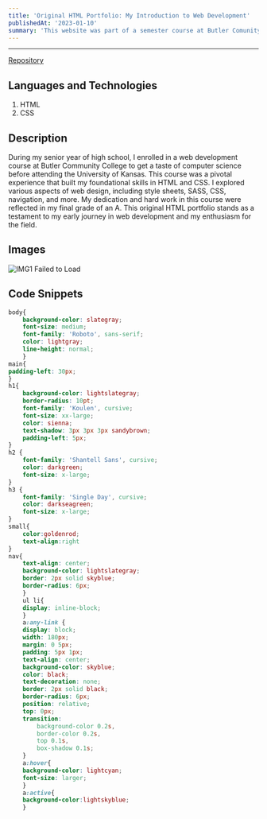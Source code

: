 ```yaml
---
title: 'Original HTML Portfolio: My Introduction to Web Development'
publishedAt: '2023-01-10'
summary: 'This website was part of a semester course at Butler Comunity College, designed to build foundational skills in HTML and CSS'
---
```

[Repository]:https://github.com/TheOfficialBarn/html-portfolio
---

[Repository]

## Languages and Technologies

1. HTML
2. CSS

## Description

During my senior year of high school, I enrolled in a web development course at Butler Community College to get a taste of computer science before attending the University of Kansas.
This course was a pivotal experience that built my foundational skills in HTML and CSS.
I explored various aspects of web design, including style sheets, SASS, CSS, navigation, and more.
My dedication and hard work in this course were reflected in my final grade of an A.
This original HTML portfolio stands as a testament to my early journey in web development and my enthusiasm for the field.

## Images

![IMG1 Failed to Load](/HTML1.png "HTML1")

## Code Snippets

```CSS
body{
    background-color: slategray;
    font-size: medium;
    font-family: 'Roboto', sans-serif;
    color: lightgray;
    line-height: normal;
    }
main{
padding-left: 30px;
}
h1{
    background-color: lightslategray;
    border-radius: 10pt;
    font-family: 'Koulen', cursive;
    font-size: xx-large;
    color: sienna;
    text-shadow: 3px 3px 3px sandybrown;
    padding-left: 5px;
}
h2 {
    font-family: 'Shantell Sans', cursive;
    color: darkgreen;
    font-size: x-large;
}
h3 {
    font-family: 'Single Day', cursive;
    color: darkseagreen;
    font-size: x-large;
}
small{
    color:goldenrod;
    text-align:right
}
nav{
    text-align: center;
    background-color: lightslategray;
    border: 2px solid skyblue;
    border-radius: 6px;
    }
    ul li{
    display: inline-block;
    }
    a:any-link {
    display: block;
    width: 180px;
    margin: 0 5px;
    padding: 5px 1px;
    text-align: center;
    background-color: skyblue;
    color: black;
    text-decoration: none;
    border: 2px solid black;
    border-radius: 6px;
    position: relative;
    top: 0px;
    transition:  
        background-color 0.2s,
        border-color 0.2s, 
        top 0.1s, 
        box-shadow 0.1s; 
    }
    a:hover{
    background-color: lightcyan;
    font-size: larger;
    }
    a:active{
    background-color:lightskyblue;
    }
```